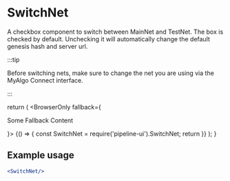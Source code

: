 # SwitchNet

A checkbox component to switch between MainNet and TestNet. The box is checked by default. Unchecking it will automatically change the default genesis hash and server url. 

:::tip

Before switching nets, make sure to change the net you are using via the MyAlgo Connect interface.

:::


  return (
    <BrowserOnly fallback={<p>Some Fallback Content</p>}>
      {() => {
const SwitchNet = require('pipeline-ui').SwitchNet; return <SwitchNet />      }}
    </BrowserOnly>
  );
}

<BrowserOnlyCheck />

## Example usage

```jsx
<SwitchNet/>
```